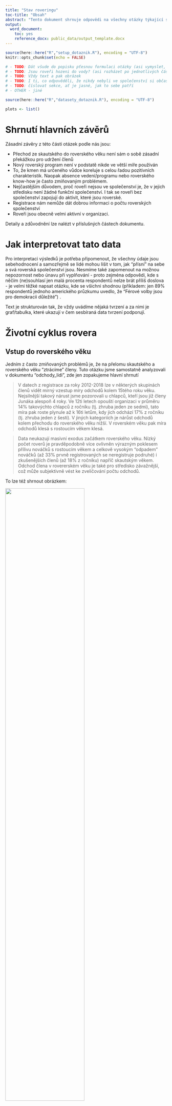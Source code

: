 ---
title: "Stav roveringu"
toc-title: "Obsah"
abstract: "Tento dokument shrnuje odpovědi na všechny otázky týkající se přímo roveringu a snaží se jim dát nějaký kontext. Neřešíme zde demografické složení respondentů, ani otázky na kompetence."
output:
  word_document:
    toc: yes
    reference_docx: public_data/output_template.docx
---


```{r setup, message=FALSE,warning=FALSE, results="hide", echo = FALSE}
source(here::here("R","setup_dotaznik.R"), encoding = "UTF-8")
knitr::opts_chunk$set(echo = FALSE)

# - TODO: Dát všude do popisku pťesnou formulaci otázky (asi vymyslet, aby byla v grafů)
# - TODO: Jsou roveři hozeni do vody? (asi rozházet po jednotlivých částech?)
# - TODO: Vždy text a pak obrázek
# - TODO: I ti, co odpověděli, že nikdy nebyli ve společenství si občas přivlastnili roverské role... Rozmyslet, co to znamená. (asi hlavně problém kvality dat) 
# - TODO: číslovat sekce, ať je jasné, jak to sebe patří
# - OTHER - jiné

```


```{r nacist_data, cache=TRUE}
source(here::here("R","datasety_dotaznik.R"), encoding = "UTF-8")

plots <- list() 
```

# Shrnutí hlavních závěrů

Zásadní závěry z této části otázek podle nás jsou:

- Přechod ze skautského do roverského věku není sám o sobě zásadní překážkou pro udržení členů
- Nový roverský program není v podstatě nikde ve větší míře používán
- To, že kmen má určeného vůdce koreluje s celou řadou pozitivních charakteristik. Naopak absence vedení/programu nebo roverského know-how je často zmiňovaným problémem.
- Nejčastějším důvodem, proč roveři nejsou ve společenství je, že v jejich středisku není žádné funkční společenství. I tak se roveři bez společenství zapojují do aktivit, které jsou roverské.
- Registrace nám nemůže dát dobrou informaci o počtu roverských společenství
- Roveři jsou obecně velmi aktivní v organizaci.

Detaily a zdůvodnění lze nalézt v příslušných částech dokumentu.

# Jak interpretovat tato data

Pro interpretaci výsledků je potřeba připomenout, že všechny údaje jsou sebehodnocení a samozřejmě se lidé mohou lišit v tom, jak "přísní" na sebe a svá roverská společenství jsou. Nesmíme také zapomenout na možnou nepozornost nebo únavu při vyplňování - proto zejména odpovědi, kde s něčím (ne)souhlasí jen malá procenta respondentů nelze brát příliš doslova - je velmi těžké napsat otázku, kde se všichni shodnou (příkladem: jen 89% respondentů jednoho amerického průzkumu uvedlo, že "Férové volby jsou pro demokracii důležité") .

Text je strukturován tak, že vždy uvádíme nějaká tvrzení a za nimi je graf/tabulka, které ukazují v čem sesbíraná data tvrzení podporují.

# Životní cyklus rovera

## Vstup do roverského věku

Jedním z často zmiňovaných problémů je, že na přelomu skautského a roverského věku "ztrácíme" členy. Tuto otázku jsme samostatně analyzovali v dokumentu "odchody_lidi", zde jen zopakujeme hlavní shrnutí 

> V datech z registrace za roky 2012-2018 lze v některých skupinách členů vidět mírný vzestup míry odchodů kolem 15tého roku věku. Nejsilnější takový nárust jsme pozorovali u chlapců, kteří jsou již členy Junáka alespoň 4 roky. Ve 12ti letech opouští organizaci v průměru 14% takovýchto chlapců z ročníku (tj. zhruba jeden ze sedmi), tato míra pak roste plynule až k 16ti letům, kdy jich odchází 17% z ročníku (tj. zhruba jeden z šesti). V jiných kategoriích je nárůst odchodů kolem přechodu do roverského věku nižší. V roverském věku pak míra odchodů klesá s rostoucím věkem klesá.

> Data neukazují masivní exodus začátkem roverského věku. Nízký počet roverů je pravděpodobně více ovlivněn výrazným poklesem přílivu nováčků s rostoucím věkem a celkově vysokým "odpadem" nováčků (až 33% prvně registrovaných se neregistruje podruhé) i zkušenějších členů (až 18% z ročníku) napříč skautským věkem. Odchod člena v rovererském věku je také pro středisko závažnější, což může subjektivně vést ke zveličování počtu odchodů.

To lze též shrnout obrázkem:

![ ](shared_figs/odchody.png){width=70%}

_Zde vidíme, jaká část členské základny Junáka daného věku odešla během sledovaného období, rozděleno na nováčky (registrují se poprvé) a ostatní. Raději příklad: kdyby za roky 2012-2018 období bylo v Junáku celkem 1000 chlapců, kteří se poprvé registrovali během svých 13ti let a z toho se jich 200 již znovu neregistrovalo, bude v grafu 0.2. Pruh kolem údajů ukazuje očekávanou nejistotu/šum (čím méně lidí v kategorii, tím méně si jsme jisti, že to co vidíme je reprezentativní). Pozorovaný nárůst odchodů mužských členů s 2-3 letou zkušeností v roverském věku není příliš zásadní, protože absolutní počet těchto členů je nízký. _

```{r}
if(any(hlavni_data$let_v_junaku < hlavni_data$let_v_kmeni, na.rm = TRUE)) {
  stop("Nekdo byl dele v Junaku nez v kmeni")
}

data_vstupy <- hlavni_data %>% mutate(
  vek_vstupu_do_kmene = if_else(kategorie_respondenta_full == "nyni_spolecenstvi", age - let_v_kmeni, NA_real_),
  vek_vstupu_do_junaka = age - let_v_junaku)

podile_vstoupili_do_11ti_let <- mean(data_vstupy$vek_vstupu_do_junaka < 11, na.rm = TRUE)
```


Respondenti tomuto odpovídají - `r scales::percent(podile_vstoupili_do_11ti_let)` jich vstoupilo do Junáka když jim bylo méně než 11 let.

Bavíme-li se o vstupu do roverského společenství, málokdo vstupuje do kmene později než těsně po skautském věku.

```{r, fig.cap='Rozložení věku vstupu do kmene. Věk vstupu určen z otázek "Jak dlouho jsi ve společenství" a "Věk", proto lze určit jen u těch, kdo nyní jsou ve společenství.'}



plots$vek_vstupu_do_kmene <- data_vstupy %>% filter(!is.na(vek_vstupu_do_kmene)) %>%
  ggplot(aes(x = vek_vstupu_do_kmene)) + geom_histogram(binwidth = 1) + vodorovne_popisky_x + 
  scale_x_continuous(breaks = c(13, 15, 18, 21, 24)) +
  ggtitle("Věk vstupu do kmene\nJen členi společenství")

plots$vek_vstupu_do_kmene
```

### Čím si prošli před vstupem

Vícekrát jsme se setkali s doměnkou, že nefunkční družinový systém je příčinou problémů roveringu. Slušné množství roverů přichází z oddílů, kde družinový systém aspoň trochu fungoval, takže se na to nemůžeme tolik vymlouvat (jakkoliv námi položené otázky nemohou odhalit, jestli družiny skutečně fungovaly dobře). Odpovědi našich respondentů jsou ostatně velmi podobné výsledkům z nedávných sond o družinovém systému.

```{r}
plots$fungovani_skautskeho_oddilu <- plot_summary_mc(hlavni_data, fungovani_skautskeho_oddilu, "Moje družina ve skautském věku") 
plots$fungovani_skautskeho_oddilu

# TODO: korelace problémů roveringu s odpovědmi o družinovém systému
```



Zároveň většina lidí, co v Junáku vytrvala až do roverského věku,  byla výrazně aktivní již ve skautském věku (_pozn.: otázka v průzkumu se ptala, co zažili - bez upřesnění kdy, tudíž nelze vyloučit, že někteří byli rádci/podrádci či účastníci rádcovského kurzu až v roverském věku_).

```{r}
plots$zazil_radce <- hlavni_data %>% plot_summary_mc(co_zazil, "Co zažili ve skautingu", subtitle = "jen otázky k rádcování", include_values = c("radce_podradce", "radcovsky_kurz"))
plots$zazil_radce
```

### Vlastní vstup

Jak vypadá vlastní přechod do roverského věku? Tady je opět těžká interpretace: necelých 60% uvedlo, že mělo snadný přechod. Je to úspěch nebo se máme rmoutit pro dva z pěti roverů, co to dle vlastního pocitu snadné neměli? Obdobně, když si zhruba polovina roverů myslí, že byla připravena se aspoň trochu podílet na přípravě programu rovesrkého společenství, je to hodně nebo málo?

Ptali jsme se též, jestli se roverem stanu "automaticky" když dovrším skautský věk. Vypadá to, že zhruba v polovině středisek tento přechod automatický není a nejspíš se tedy rozlišuje mezi "roverem" a "členem v roverském věku".

```{r}
vyroky_vstup <- c("rover_automaticky","vstupni_ritual","snadny_prechod", "pri_prechodu_schopny")
plots$vyroky_zazil_vstup <- plot_summary_mc(hlavni_data, vyroky_o_roveringu_zazil_2, "Rovering, který jsem zažil", subtitle = "jen otázky ke vstupu do roverského věku", include_values = vyroky_vstup)
plots$vyroky_zazil_vstup
```


```{r}
plots$vyroky_zazil_vstup_vek <- hlavni_data  %>% plot_binarni_s_nejistotou(paste0("vyroky_o_roveringu_zazil_2.",vyroky_vstup), by = age, facet = TRUE, na.rm = TRUE, names_prefix = "vyroky_o_roveringu_zazil_2.") + plot_annotation(paste0("Rovering, který jsem zažil"))

plots$vyroky_zazil_vstup_vek
```

Jedna z otázek RO byla, zda "automatický" přechod znamená též přechod “bez rituálu”. To se z dat nezdá jako pravděpodobné. Naopak všechny čtyři kombinace těchto možností jsou celkem podobně zastoupeny, jakkoliv ze členů přijatých do roveringu "automaticky" jich rituálem projde více.:

```{r}
hlavni_data %>% filter(!is.na(vyroky_o_roveringu_zazil_2)) %>%
  rename(rover_automaticky = vyroky_o_roveringu_zazil_2.rover_automaticky, vstupni_ritual = vyroky_o_roveringu_zazil_2.vstupni_ritual) %>%
  group_by(rover_automaticky, vstupni_ritual) %>%
  summarise(pocet = n()) %>%
  ungroup() %>%
  mutate(podil = scales::percent(pocet / sum(pocet)),
         rover_automaticky = if_else(rover_automaticky, "Ano", "Ne"),
         vstupni_ritual = if_else(vstupni_ritual, "Ano", "Ne"))
```

A co ti, co do společenství nikdy nevstoupili (ale již nejsou v oddíle mladších členů)? To je zhruba `r scales::percent(sum(hlavni_data$kategorie_respondenta_full == "nikdy_spolecenstvi_starsi") / nrow(hlavni_data))` respondentů.


### Pohled nečlenů

```{r}
podil_neroveru_bez_informaci <- mean(hlavni_data$vyroky_o_roveringu_stredisko.nevim, na.rm=TRUE)
```

Data ukazují, že jen malá část roverů funguje MIMO roverské společenství ve střediscích, kde funkční roverské společenství existuje (a ví o něm). Naopak respondenti, kteří označili, že nikdy nebyli součástí společenství běžně uvádějí, že roveři v jejich středisku "Nemají definovanou úlohu".

Z lidí v roverském věku, kteří nikdy nebyli ve společenství jich `r scales::percent(podil_neroveru_bez_informaci)` označilo, že o roverech na středisku nemá informace. To je sice malé číslo, zároveň to je jedna z věcí, kde lze snáze něco změnit.

```{r}
plots$vyroky_o_roveringu_stredisko_informace <- plot_summary_mc(hlavni_data, vyroky_o_roveringu_stredisko, "O roverech v mém středisku platí", subtitle = "(jen ti, co již nejsou v mladším oddíle a nikdy nebyli ve společenství)", include_values = c("je_spolecenstvi","pravidelne","bez_ulohy", "vlastni_akce", "nejsou", "nevim"))
plots$vyroky_o_roveringu_stredisko_informace


```

V otázkách výše je taky vidět, že "mít vlastní akce" je (z pohledu lidí, co se na společenství dívají z vnějšku) o dost snažší naplnit než "funkční společenství". 


## Život ve společenství

Asi nepřekvapí, že většina roverských společenství (kmenů) je malá. Jen kolem pětiny roverů je ve společenstvích s více jak 20 členy. Zajímavé ale může být, že mikro společenství (do 5 členů) je jen minimum. _(Ač zde je možné, že někteří respondenti v malých společenství uvedli, že v žádném společenství nejsou)_.


```{r}
plots$pocet_clenu_spolecenstvi <- plot_summary_mc(hlavni_data, pocet_clenu_spolecenstvi, order_by_podil = FALSE, invert_color_threshold =  0.03)
plots$pocet_clenu_spolecenstvi

```

Naprostá většina společenství je koedukovaná, naopak jen malá část roverů si myslí, že jejich společenství je/bylo jen pro jednu generaci. Dělení na starší a mladší roverský věk se také jeví spíše jako vzácnost.

```{r}
plots$vyroky_o_roveringu_zazil_zivot <- plot_summary_mc(hlavni_data, vyroky_o_roveringu_zazil, "Rovering, který jsem zažil", subtitle = "jen části týkající se života v kmeni", include_values = c("pro_jednu_gen", "koedukovany", "spoluprace_mimo_stredisko")) 
plots$vyroky_o_roveringu_zazil_zivot

```

```{r}
vyroky_zazil_obecne <- c("mladsi_starsi", "prechodovy_ritual", "jasne_ukonceni", "jak_dlouho_chci", "roversky_slib")
plots$vyroky_o_roveringu_zazil_2 <- plot_summary_mc(hlavni_data, vyroky_o_roveringu_zazil_2, "Rovering, který jsem zažil 2", include_values = vyroky_zazil_obecne, subtitle = "jen části týkající se života v kmeni")
plots$vyroky_o_roveringu_zazil_2

```

```{r}
plots$vyroky_zazil_obecne_vek <- hlavni_data  %>% plot_binarni_s_nejistotou(paste0("vyroky_o_roveringu_zazil_2.",vyroky_zazil_obecne), by = age, facet = TRUE, na.rm = TRUE, names_prefix = "vyroky_o_roveringu_zazil_2.") + plot_annotation(paste0("Rovering, který jsem zažil 2"))

plots$vyroky_zazil_obecne_vek
```


### Frekvence akcí

Ptali jsme se též na frekvenci akcí, ale jen současných členů (nevěřili jsme, že bývalí si to budou dobře pamatovat). Hrubá čísla asi nepřekvapí - většina roverů má tu a tam nějakou akci, velmi aktivních i zcela neaktivních kmenů je málo.

```{r}
if(sum(hlavni_data$frekvence_kratkych_akci < "mesicne", na.rm = TRUE) !=
   sum(hlavni_data$frekvence_kratkych_akci %in% c("nevyplneno", "nikdy","rocne","nekolik_rocne"), na.rm = TRUE)) {
  stop("Neplatny ordering")
}

```

```{r}
plots$frekvence_kratkych_akci <- plot_summary_mc(hlavni_data, frekvence_kratkych_akci, "Frekvence kratších akcí", order_by_podil = FALSE, invert_color_threshold = 0.03)
plots$frekvence_kratkych_akci

```

```{r}
plots$frekvence_vicedennich_akci <- plot_summary_mc(hlavni_data, frekvence_vicedennich_akci, "Frekvence vícedenních akcí", order_by_podil = FALSE, invert_color_threshold = 0.03)
plots$frekvence_vicedennich_akci

```
```{r}
plots$frekvence_velkych_akci <- plot_summary_mc(hlavni_data, frekvence_velkych_akci, "Frekvence velkých akcí", order_by_podil = FALSE)
plots$frekvence_velkych_akci

```


Nabízí se otázka, jak častá jsou společenství, které mají např. málo vícedenních akcí, ale pravidelně jezdí na expedice? Nebo mají hodně krátkých akcí, ale téměř žádné větší. Obojí se zdá být dosti vzácné; frekvence různých druhů akcí spolu celkem dobře koreluje. Následující obrázky ukazují jak časté jsou různé kombinace frekvencí krátkých, delších a velkých akcí (čím tmavší tím častější, barva pozadí znemaná, že tuto kombinaci nikdo nevyplnil). Vidíme, že "tmavé oblasti"  jsou tam, kde je buď málo všech druhů akcí nebo celkem dost všech druhů akcí.

```{r}
hlavni_data %>% 
  filter(frekvence_kratkych_akci != explicit_na_level) %>%
  group_by(frekvence_kratkych_akci, frekvence_vicedennich_akci) %>%
  summarise(pocet = n()) %>%
  group_by(frekvence_kratkych_akci) %>%
  mutate(podil_vicedennich = pocet / sum(pocet)) %>%
  ggplot(aes(x = frekvence_kratkych_akci, y = frekvence_vicedennich_akci, fill = podil_vicedennich)) + 
  geom_raster() + scale_x_discrete() + scale_y_discrete() + scale_fill_revize(discrete = FALSE)

hlavni_data %>%
  filter(frekvence_kratkych_akci != explicit_na_level) %>%
  group_by(frekvence_velkych_akci, frekvence_vicedennich_akci) %>%
  summarise(pocet = n()) %>%
  group_by(frekvence_vicedennich_akci) %>%
  mutate(podil_velkych = pocet / sum(pocet)) %>%
  ggplot(aes(x = frekvence_vicedennich_akci, y = frekvence_velkych_akci, fill = podil_velkych)) +
  geom_raster() + scale_x_discrete() + scale_y_discrete() + scale_fill_revize(discrete = FALSE)

```


```{r}

# ### Pohled nečlenů
# 
# Jak jsou aktivní roveři pohledem roverů mimo společenství? 
# 
# plots$vyroky_o_roveringu_stredisko_aktivita <- plot_summary_mc(hlavni_data, vyroky_o_roveringu_stredisko, "O roverech v mém středisku platí", subtitle = "(jen ti, co již nejsou v mladším oddíle a nikdy nebyli ve společenství)", include_values = c("je_spolecenstvi","pravidelne","vlastni_akce", "rozviji_se"))
# plots$vyroky_o_roveringu_stredisko_aktivita
```


### Jak roversky žijí rádci?

Dotaz od Ifanky: Jak jsou na tom rádci u oddílů / u družin s aktivitou (jde mi asi hlavně o ty mladší) - jak často jezdí na akce, vzdělávačky, jednoduše jak jsou aktivní?

Podívali jsme se tedy na respondenty do 18ti let včetně a porovnali ty, kteří zaškrtli "Oddílový rádce" nebo "Družinový rádce" jako jednu ze svých rolí. Ve frekvenci akcí nebo tom, jaké kurzy zažili se nezdá být velký rozdíl od "zbytku populace". 


```{r}
data_mladsi_radce <- hlavni_data %>% filter(age <= 18) %>% mutate(mladsi_radce = if_else(age <= 18 & (role_skauting.oddilovy_radce | role_skauting.druzinovy_radce), "Ano", "Ne")) 

# data_mladsi_radce %>%
#   plot_frekvence_by("frekvence_kratkych_akci", mladsi_radce)
#                                               
data_mladsi_radce %>%
  plot_frekvence_by("frekvence_vicedennich_akci", mladsi_radce) + plot_annotation("Frekvence vícedenních akcí", "členové do 18ti let včetně")

# data_mladsi_radce %>%
#   plot_frekvence_by("frekvence_velkych_akci", mladsi_radce)

  # plot_summary_mc(frekvence_kratkych_akci, "Frekvence krátkých akcí", subtitle = "Jen do 20ti let, oddíloví, družinoví rádci" , order_by_podil = FALSE)

# hlavni_data %>% filter(age < 20, role_skauting.oddilovy_radce | role_skauting.druzinovy_radce) %>%
#   plot_summary_mc(frekvence_vicedennich_akci, "Frekvence vícedenních akcí", subtitle = "Jen do 20ti let, oddíloví, družinoví rádci" , order_by_podil = FALSE)

```

```{r, fig.cap='spolecenstvi_kurzy_akce se vztahuje k oblasti "Označ všechny výroky, které platí o roveringu, který jsi sám zažil" a otázce "Jezdíme na skautské kurzy a/nebo celostátní akce.". Ostatní hodnoty se týkají oblasti "Co jsi v Junáku zažil/absolvoval?" '}
data_mladsi_radce %>% rename(co_zazil.spolecenstvi_kurzy_akce = vyroky_o_roveringu_zazil.kurzy_akce) %>% plot_binarni_s_nejistotou(c( "co_zazil.spolecenstvi_kurzy_akce", "co_zazil.cekatelky", "co_zazil.roversky_kurz", "co_zazil.vudcovky", "co_zazil.jiny_kurz"), by = mladsi_radce, names_prefix = "co_zazil.", flip = TRUE, legend_label = "Je mladší rádce", na.rm = TRUE)+ plot_annotation("Jaké kurzy zažili", "členové do 18ti let včetně")
```






## Nástroje roverského programu

```{r}

klicove_nastroje_text <- names(popisky_voleb(hlavni_data, vychovne_nastroje)[popisky_voleb(hlavni_data, vychovne_nastroje) %in% klicove_nastroje_id])

data_klicove_nastroje <- hlavni_data %>% 
  filter(!is.na(vychovne_nastroje))

data_klicove_nastroje_shrnuto <- data_klicove_nastroje %>% 
  group_by(pocet_klicovych_nastroju) %>%
  summarise(pocet = n()) %>%
  ungroup() %>%
  mutate(podil = pocet / sum(pocet))

podil_kmen_max_3_nastroje <- sum(
  data_klicove_nastroje_shrnuto %>% filter(pocet_klicovych_nastroju <= 3) %>% pull(podil))
podil_kmen_min_5_nastroju <- sum(
  data_klicove_nastroje_shrnuto %>% filter(pocet_klicovych_nastroju >= 5) %>% pull(podil))

pocet_kmen_8_nastroju <- data_klicove_nastroje_shrnuto %>% filter(pocet_klicovych_nastroju == 8) %>% pull(pocet)
pocet_respondentu_nastroje <- sum(!is.na(hlavni_data$vychovne_nastroje))
```


Respondentům jsme dali na výběr širokou paletu možných nástrojů roverského programu a měli označit, které se používají u nich ve společenství. Devět z těchto nástrojů jsme si označili za klíčové: 

`r paste0("* ",klicove_nastroje_text, collapse="\r\n ")`. 

Všimněte si, že pojmenování je spíše širší než užší, tj. pod "Výzvu" nebo "Projekt" se vejde ledacos, "Velké roverské akce" si nemuseli všichni vyložit jako "Obrok a spol." a mohli do toho třeba zahrnout expedice apod. (což je problém který jsme si uvědomili až při vyhodnocování dotazníku). 

Přes široké pojetí otázek, `r scales::percent(podil_kmen_max_3_nastroje, accuracy = 2)` respondentů je v kmeni, který použivá jen tři nebo méně z těchto nástrojů a jen `r scales::percent(podil_kmen_min_5_nastroju, accuracy = 2)` jich používá více jak polovinu. Z `r pocet_respondentu_nastroje` respondentů, kteří na otázku odpovídali, jen `r pocet_kmen_8_nastroju` respondenti zaškrtli osm z klíčových nástrojů a všech devět nezaškrtl nikdo.

```{r}
plots$klicove_nastroje <- data_klicove_nastroje_shrnuto %>%
  ggplot(aes(x = pocet_klicovych_nastroju, y = podil)) + geom_bar(stat = "identity") + vodorovne_popisky_x + plot_annotation("Počet klíčových výchovných nástrojů", subtitle =  paste0(klicove_nastroje_id, collapse = ", ")) + scale_y_continuous("Podíl", labels = scales::percent)

plots$klicove_nastroje
```

Nijak asi nepřekvapí, že počet užitých nástrojů je vyšší u kmenů aktivních i v dalších měřítkách (například dle frekvence akcí nebo vyššího počtu členů), ač ani mezi nejaktivnějšími kmeny se příliš mnoho nástrojů nepoužívá.

```{r}
data_klicove_nastroje %>% plot_ciselne_s_nejistotou("pocet_klicovych_nastroju", by = frekvence_vicedennich_akci) + plot_annotation("Počet klíčových nástrojů", "dle frekvence vícedenních akcí")


data_klicove_nastroje %>% plot_ciselne_s_nejistotou("pocet_klicovych_nastroju", by = pocet_clenu_spolecenstvi) + plot_annotation("Počet klíčových nástrojů", "dle počtu členů ve společenství")

```

```{r}
podil_nepouziva_nic <- mean(hlavni_data$vychovne_nastroje.nic, na.rm = TRUE)
podil_pouziva_projekty <- hlavni_data %>% 
  summarise(podil = mean(vychovne_nastroje.projekty, na.rm = TRUE)) %>% pull(podil)
podil_pouziva_projekty_vyzvy <- hlavni_data %>% 
  summarise(podil = mean(vychovne_nastroje.vyzvy & vychovne_nastroje.projekty, na.rm = TRUE)) %>% pull(podil)
  
```

Podíváme-li se, které konkrétní nástroje jsou nejzastoupenější, jde o velké akce, výzvy, časopis kmen, projekty a putování. 

Hodně roverů (`r scales::percent(podil_nepouziva_nic)`) je z kmenů, které nepoužívají vůbec žádné výchovné nástroje. Přestože nezanedbatelná část roverů je v kmenech, kde se používají výzvy nebo projekty, jen `r scales::percent(podil_pouziva_projekty_vyzvy)` jich používá obojí. A to za podmínek, kdy položená otázka nedávala na obsah projektů/výzev téměř žádná omezení a jako nástroj je to tedy spíše vágní. 

Roverský začátek jako jeden z mála zcela konkrétních výstupů roverského programu používá jen hodně málo roverů.

```{r}
plots$vychovne_nastroje <- plot_summary_mc(hlavni_data, vychovne_nastroje, "Používáme tyto výchovné nástroje")
plots$vychovne_nastroje
```



Celkově si tedy myslíme, že roverský program v podstatě není téměř nikde plně zaveden, naopak ve většině kmenů jsou z něj užity jen drobky.

```{r}
#TODO: Porovnat s průzkumem na Obroku!
#TODO: Proč není zaveden? 

```



```{r}
podil_roversky_program_pomaha <- mean(hlavni_data$co_pomaha_roveringu.roversky_program, na.rm=TRUE)
```

Jen `r scales::percent(podil_roversky_program_pomaha)` respondentů uvedlo, že dle jejich zkušenosti "Roverský program vydaný Junákem" roveringu "znatelně pomáhá".

Tím, že míra zavedení (ve smyslu počtu používaných nástrojů) dost koreluje s jinými měřítky aktivity, je nepravděpodobné, že by se zde podařilo oddělit příčinu a následek, jakkoliv je určitě ještě možné se pokusit o detailnější analýzu. 

```{r}
#TODO: subset, kde je zaveden, pomáhá?
#TODO: Přispívá RSP k nějakým problémům roveringu?
#TODO: Může RSP v principu fungovat navzdory problémům roveringu?
```


### Muži, ženy a nástroje

Musíme velmi opatrně, protože muži ve vzorku jsou celkově starší než ženy.

```{r}
# Korelace rozdílů v mužsko-ženských použití nástrojů a spokojenosti ve společenství, tj. Je něco co “cpeme holkám”? 
# TODO: rozdíly v pohlaví A ve spokojenosti - trošku komplikované, zatím odkládám.
```

V první řadě se můžeme podívat, jak se liší použití nástrojů mezi pohlavími.

Existuje pár nástrojů, kde je rozdíl v užití mezi pohlavími, ale jedná se spíše o ty okrajové (wiki používají muži zhruba 3x častěji než ženy, naopak RoverNet používají ženy 2x častěji a diář ženy zhruba 1.5x častěji).

```{r}
data_nastroje_pohlavi <- hlavni_data %>%
  filter(!is.na(vychovne_nastroje)) %>%
  pivot_longer(starts_with("vychovne_nastroje."), names_prefix = "vychovne_nastroje.", names_to = "nastroj",
                values_to = "pouziva") %>%
  group_by(nastroj) %>%
  summarise(
    vice_u_muzu_absolutne = mean(pouziva[sex == "muz"]) - mean(pouziva[sex == "zena"]),
    vice_u_muzu_relativne = mean(pouziva[sex == "muz"]) / mean(pouziva[sex == "zena"])
    ) %>%
  ungroup()

plots$nastroje_rozdil_pohlavi_relativne <- data_nastroje_pohlavi %>%
  mutate(nastroj = fct_reorder(nastroj, vice_u_muzu_relativne)) %>%
  ggplot(aes(x = nastroj, y = vice_u_muzu_relativne)) + geom_bar(stat = "identity") + scale_y_log10("", breaks = c(0.5, 2/3,1,1.5,2), labels = c("Ženy 2x častěji", "Ženy 1.5x častěji", "Stejně", "Muži 1.5x častěji", "Muži 2x častěji")) + plot_annotation("Využívání nastrojů rovery a rangers", "Relativní rozdíl")

plots$nastroje_rozdil_pohlavi_relativne
```

Můžeme se též podívat na absolutní čísla (tj. o kolik procentních bodů se podíl uživatelů liší mezi muži a ženami). Výsledky jsou podobné, ale relativně nízké absolutní hodnoty potvrzují, že velké relativní rozdíly jsou hlavně u nástrojů, které nejsou celkově příliš používané. S výjimkou kurzů jsou mezi zásadními nástroji jen malé rozdíly. 

```{r}
plots$nastroje_rozdil_pohlavi_absolutne <- data_nastroje_pohlavi %>%
  mutate(nastroj = fct_reorder(nastroj, vice_u_muzu_absolutne)) %>%
  ggplot(aes(x = nastroj, y = vice_u_muzu_absolutne)) + geom_bar(stat = "identity") + scale_y_continuous("Podíl muži - podíl ženy", labels = scales::percent) + plot_annotation("Využívání nastrojů rovery a rangers", "Absolutní rozdíl")

plots$nastroje_rozdil_pohlavi_absolutne
#TODO zohlednit věk
```

Potvrzuje se  zkušenost z kurzů, že na ně častěji jezdí ženy - a zde vidíme, že to nelze snadno svést na rozdílné počty roverů a rangers - společenství, kde jsou ženy, využívají roverské kurzy častěji.


### Kurzy

Na kurzy se taky můžeme podívat přes otázku, co sami respondenti (tedy ne jejich společenství) zažili:

```{r}
plots$co_zazil_kurzy <- hlavni_data %>% plot_summary_mc(co_zazil, "Co zažili ve skautingu", exclude_values = c("radce_podradce", "radcovsky_kurz", "__nic"))
plots$co_zazil_kurzy

aspon_jeden_kurz <- mean(hlavni_data$co_zazil %contains_any_word% c("cekatelky","vudcovky","roversky_kurz", "jiny_kurz"), na.rm = TRUE)

podil_kurzy_nastroj <- mean(hlavni_data$vychovne_nastroje.kurzy, na.rm = TRUE)
```


Obecně vidíme, že méně lidí zažilo roverský kurz, než kolik říká, že jejich společenství využívá kurzy jako nástroj (to bylo `r scales::percent(podil_kurzy_nastroj)`). Na kurzy - zejména čekatelky - se hodně jezdí (tedy ve vzorku roverů, který máme). Celých `r scales::percent(aspon_jeden_kurz)` respondentů bylo aspoň na jednom z kurzů zmíněných výše.

Počet účastníků kurzů samozřejmě roste s věkem respondentů, takže mezi těmi, co vydží do cca 20 let už má čekatelky za sebou kolem 80% a procento složených vůdcovek je u starších také dosti vysoké.

```{r}
plots$kurzy_vek <- hlavni_data %>% filter(!is.na(co_zazil)) %>% plot_binarni_s_nejistotou(paste0("co_zazil.", c("cekatelky","vudcovky","roversky_kurz", "jiny_kurz")), names_prefix = "co_zazil.", by = age) +  plot_annotation(title = "Kurzy, co zažili, dle věku")

plots$kurzy_vek
```

Obecně se tedy dá očekávat, že kurzy jsou dobrým místem, kde lidé v roverském věku mohou být vystaveni myšlenkám roveringu - jen málo lidí v roverském věku je kurzy zcela netknuto.


V našem vzorku též vyšlo, že ženy o něco častěji uvádějí, že zažily roverské kurzy, ale po zohlednění rozdílů ve věku se rozdíl nezdá přesvědčivý (data zde neukazujeme).


### Velké akce a neorganizované společenství 

> Dotaz RO: Čekali bychom, že velké akce jsou důležité pro společenství, co není moc organizované, ale data to možná nepotvrzují.

To můžeme asi posoudit jen z toho, jak velká část takových společenství velké akce využívá. Kmeny s organizací (tahoun, rada, vudce) nebo jen ty, co mají vůdce jezdí na velké akce spíše častěji než ty méně organizované, jakkoliv rozdíl je velmi malý. Jak moc jsou velké akce "důležité" z toho samozřejmě zjistit nemůžeme. 

```{r}
plot_velke_akce_organizovan <- hlavni_data %>% plot_binarni_s_nejistotou("vychovne_nastroje.velke_akce", organizace_strucne, na.rm = TRUE) + plot_annotation("Podíl kmenů užívajících velké akce", "dle různých měřítek organizace")

plot_velke_akce_organizovan
```

## Spokojenost roverů


```{r}
plots$spokojenost_rs <- hlavni_data %>% plot_summary_mc(spokojenost_clenstvim_v_rs, "Spokojenost s členstvím ve společenství", 'Přesná otázka: "Se svým členstvím v roverském společenství jsem celkově spokojena"')
plots$spokojenost_rs

# TODO: životní spokojenost!
```

Vztahy mezi rovery jsou jednoznačně věc, se kterou jsou roveři nejčastěji spokojeni a nejméně často nespokojeni.  Naopak je mnohem více roverů nespokojeno s četností akcí než je s ní spokojeno a ani polovina roverů není spokojena s náplní programu.

```{r, fig.cap='Kombinuje otázky "Označ vše, s čím jsi (byl) ve svém roverském společenství SPOKOJEN" a "Označ vše, s čím jsi (byl) ve svém roverském společenství NESPOKOJEN" - pokud na obojí padla stejná odpověď, je to uvedeno jako "Smíšené" '}
data_s_cim_spokojen <- hlavni_data %>% filter(!is.na(s_cim_spokojen), !is.na(s_cim_nespokojen)) %>% select(starts_with("s_cim_spokojen"), starts_with("s_cim_nespokojen"))
spokojen_labels <- attributes(hlavni_data$s_cim_spokojen)$labels
for(l in spokojen_labels) {
  spokojen <- data_s_cim_spokojen[[paste0("s_cim_spokojen.",l)]]  
  nespokojen <- data_s_cim_spokojen[[paste0("s_cim_nespokojen.",l)]]  
  data_s_cim_spokojen[[paste0("spokojen_combined.",l)]] <- 
    case_when(spokojen & !nespokojen ~ "spokojen",
              nespokojen & !spokojen ~ "nespokojen",
              TRUE ~ "smisene"
              )
}

labels_spokojen <- popisky_voleb(hlavni_data, s_cim_spokojen)

data_s_cim_spokojen %>% 
  pivot_longer(starts_with("spokojen_combined"),                                                               names_prefix = "spokojen_combined.", names_to = "kategorie", values_to = "spokojen") %>% 
  group_by(kategorie, spokojen) %>% 
  summarise(pocet = n()) %>%
  group_by(kategorie) %>% 
  mutate(podil = pocet / sum(pocet), 
         spokojen = factor(spokojen, levels = c("nespokojen","smisene", "spokojen")),
         y_text = case_when(spokojen == "spokojen" ~ 0.08,
                            spokojen == "nespokojen" ~ 0.92,
                            TRUE ~ 0.5),
         text = if_else(spokojen == "smisene", "", scales::percent(podil, accuracy = 1)),
         nazev_kategorie = factor(kategorie, levels = labels_spokojen, labels = names(labels_spokojen))
         ) %>%
  
  ggplot(aes(x = nazev_kategorie, y = podil, fill = spokojen)) + geom_bar(stat = "identity") +
  geom_text(aes(x = nazev_kategorie, y = y_text, color = spokojen, label = text), family = title_family(), size = 6) +
  coord_flip() + discrete_scale("fill", "revize_test",palette = revize_pal(palette = "continuous")) + discrete_scale("color", "revize_test",palette = revize_pal(palette = "continuous", reverse = TRUE)) + guides(color = FALSE) + 
  theme(axis.text.x = element_blank(), axis.title.x = element_blank()) +
  plot_annotation("S čím jsi ve společenství (ne)spokojen ")

# plots$s_cim_spokojen <- plot_summary_mc(hlavni_data, s_cim_spokojen, title = "S čím jsi ve společenství spokojen", exclude_values = "postoj_strediska")
# plots$s_cim_spokojen
# 
# 
# 
# plots$s_cim_nespokojen <- plot_summary_mc(hlavni_data, s_cim_nespokojen, title = "S čím jsi ve společenství NEspokojen", exclude_values = "postoj_strediska") 
# plots$s_cim_nespokojen

```

Pro spokojenost s frekvencí akcí je tu jistý klesající trend s věkem - velké výkyvy u starších roverů je třeba brát s rezervou, protože to je malý vzorek (křivka pro "nespokejen s četností akcí" je vlastně jen inverzní)

```{r}
# , fig.cap="Bereme zde jen současné členy, protože u bývalých členů není jasné, jak dlouho jsou již mimo společenství."

plots$spokojenost_frekvence_akci_vek <- hlavni_data %>% 
  filter(kategorie_respondenta == "nyni_spolecenstvi") %>%
  plot_binarni_s_nejistotou(c("s_cim_spokojen.cetnost_akci"), age, na.rm = TRUE) + plot_annotation("Spokojen s frekvencí akcí dle věku", "Jen současní členové")

plots$spokojenost_frekvence_akci_vek
```

Intuitivně asi čekáme, že většina nespokojených je nespokojena, protože akcí je málo a jen málo proto, že akcí je moc. Přímo jsme se na toto dělení neptali, ale můžeme to zodpovědět nepřímo tak, že se podíváme, jestli ti spokojení mají obecně více akcí.

A skutečně, čím více akcí (jakéhokoliv druhu), tím spokojenější s frekvencí akcí. Nicméně zhruba čtvrtina současných roverů je spokojená s četností "nikdy".

```{r}
plots$spokojenost_frekvence_akci_kratke_akce <- hlavni_data %>%
  filter(kategorie_respondenta == "nyni_spolecenstvi") %>%
  plot_binarni_s_nejistotou("s_cim_spokojen.cetnost_akci", frekvence_kratkych_akci, na.rm = TRUE) + plot_annotation("Spokojen s frekvencí akcí dle frekvence", "Krátké akce")
plots$spokojenost_frekvence_akci_kratke_akce  
```

Frekvence různých druhů akcí spolu dost korelují, takže grafy pro vícedenní a větší akce vypadají velmi podobně.


Trend s věkem je též vidět u spokojenosti s náplní programu, ač zde dosahuje minima kolem 20tého roku věku. Možná čistě proto, že nespokojení starší členové již ve společenství nejsou.

```{r, fig.cap="Bereme zde jen současné členy, protože u bývalých členů není jasné, jak dlouho jsou již mimo společenství."}
hlavni_data %>% 
  filter(kategorie_respondenta == "nyni_spolecenstvi") %>%
  plot_binarni_s_nejistotou(c("s_cim_spokojen.program"), age, na.rm = TRUE) + plot_annotation("Spokojen s náplní programu dle věku", "Jen současní členové")
```

## Stárnutí rovera

```{r}
podil_vic_jak_3_roky_v_kmeni <- hlavni_data %>% filter(!is.na(let_v_kmeni))  %>% summarise(podil = mean(let_v_kmeni > 3)) %>% pull(podil)

podil_vic_jak_3_roky_v_kmeni_dokoncene <- hlavni_data %>% filter(!is.na(let_v_kmeni), kategorie_respondenta == "drive_spolecenstvi")  %>% summarise(podil = mean(let_v_kmeni > 3)) %>% pull(podil)

```


Jen `r scales::percent(podil_vic_jak_3_roky_v_kmeni)` respondentů strávilo ve svém kmeni více jak tři roky. To je samozřejme trochu pesimistické, protože část roverů ještě v kmeni je a nějaké roky ještě dožene. 

```{r, fig.cap='Otázka: "Kolik celých let jsi strávila v roverském společenství?" - současní i bývalí členové.'}
plots$roky_ve_spolecenstvi <- hlavni_data %>% filter(!is.na(let_v_kmeni)) %>% ggplot(aes( x = let_v_kmeni)) + geom_histogram(binwidth = 1) + ggtitle("Počet let ve společenství") + scale_x_continuous("Let ve společenství") + scale_y_continuous("Počet") + vodorovne_popisky_x 
plots$roky_ve_spolecenstvi
```


```{r}
# TODO censored model pro dobu ve společenství.

# data_let_v_kmeni_censored <- hlavni_data %>% filter(kategorie_respondenta_full %in% c("nyni_spolecenstvi", "drive_spolecenstvi"), !is.na(let_v_kmeni)) %>%
#   mutate(is_censored = kategorie_respondenta_full == "nyni_spolecenstvi")
# fit_let_v_kmeni <- brm_with_cache(let_v_kmeni | cens(is_censored) ~ 1, family = brms::brmsfamily("negbinomial"), data = data_let_v_kmeni_censored, cache_file = here("local_data","fits", "let_v_kmeni.rds"))
# summary(fit_let_v_kmeni)
# 
# brms::pp_check(fit_let_v_kmeni, "bars", newdata = data_let_v_kmeni_censored %>% filter(!is_censored))
# 
# let_v_kmeni_pred <- brms::posterior_predict(fit_let_v_kmeni, new_data = dat.frame(is_censored = FALSE))
# 
# podil_vic_jak_3_roky_v_kmeni_model <- mean(let_v_kmeni_pred > 3)
# 
# prumer_let_v_kmeni_model <- mean(let_v_kmeni_pred)
```


Celkem nepřekvapivě klesá aktivita kmenů s věkem jejich členů:

```{r, fig.cap = 'Pro zařazení do "Aktivní-základ" musí být buď frekvence krátkých akcí častější než měsíčně NEBO několikrát ročně krátké a vícedenní akce NEBO aspoň jednou ročně velká akce a nějaké kratší nebo vícedenní akce. Pro zařazení do "Aktivní-velmi" musí být uvedena alespoň jednou ročně velká akce A ZÁROVEŇ alespoň několik vícedenních akcí ročně A ZÁROVEŇ alespoň jednou měsíčně krátké akce.'}
plots$aktivita_vek <- hlavni_data %>% 
  filter(kategorie_respondenta_full == "nyni_spolecenstvi") %>%
  plot_binarni_s_nejistotou(c("kmen_aktivni_zaklad","kmen_aktivni_velmi"), age, names_prefix = "kmen_", na.rm = TRUE) +
  plot_annotation("Aktivita (frekvence akcí) - věk\nJen současní členové") + scale_x_continuous("Věk")
           
plots$aktivita_vek

```

Otázkou je, jestli je to spíše věkem členů nebo délkou trvání kmene. Délku existence kmene nemáme, ale můžeme se podívat na počet let v kmeni. Trend je výraznější u věku, takže bych spíš vsadil na věk. Nedá se to ale dobře rozlišit, protože to spolu hodně koreluje.


```{r}
plots$aktivita_let_v_kmeni <- hlavni_data %>% 
  filter(kategorie_respondenta_full == "nyni_spolecenstvi", let_v_kmeni < 8) %>%
  plot_binarni_s_nejistotou(c("kmen_aktivni_zaklad","kmen_aktivni_velmi"), let_v_kmeni, names_prefix = "kmen_") +
  plot_annotation("Aktivita (frekvence akcí) - let v kmeni\nJen současní členové")
           
plots$aktivita_let_v_kmeni
```



Spokojenost s členstvím _velmi mírně_ klesá s věkem, těžko z toho dělat silné závěry, protože, jak jsme viděli výše, s věkem klesá frekvence akcí a frekvence akcí taky koreluje se spokojeností, takže velká otázka, co je zde příčinou a následkem.

```{r}
hlavni_data %>% filter(kategorie_respondenta_full == "nyni_spolecenstvi") %>%
  mutate(spise_spokojen = spokojenost_clenstvim_v_rs > 4, naprosto_spokojen = spokojenost_clenstvim_v_rs > 6) %>%
  plot_binarni_s_nejistotou(c("spise_spokojen","naprosto_spokojen"), age) + scale_x_continuous("Věk") + plot_annotation("Spokojen s členstvím v RS - Věk\nJen současní členové")
  
```

Se stárnutím (a tím delší dobou ve společenství) se také trochu mění to, jaké problémy respondenti uvádějí. Vytížení oddíly i stěhování pryč roste mezi 15tým a cca 20tým rokem, poměrně výrazně, a zapojení roverů jako "pracovní čety" či že roveři "nevědí jak na to" v tomto období také roste, ač zdaleka ne tak výrazně. Ostatní problémy pak již spolehlivý trend nevykazují.

```{r}
plots$problemy_vek <- hlavni_data %>% filter(kategorie_respondenta == "nyni_spolecenstvi") %>% plot_binarni_s_nejistotou(nazvy_problemy, by = age, names_prefix = "problemy_roveringu.", facet = TRUE) + plot_annotation(paste0("Problémy roveringu dle věku "), "pouze současní členové společenství")

plots$problemy_vek
```

## Odchod ze společenství

```{r}
podil_jasne_ukonceni <- hlavni_data %>% summarise(podil = mean(vyroky_o_roveringu_zazil_2.jasne_ukonceni, na.rm = TRUE)) %>% pull(podil)
podil_jak_dlouho_chci <- hlavni_data %>% summarise(podil = mean(vyroky_o_roveringu_zazil_2.jak_dlouho_chci, na.rm = TRUE)) %>% pull(podil)
```

Odchod z roveringu není příliš strukturován - jen `r scales::percent(podil_jasne_ukonceni)` uvádí, že "Je jasné za jakých podmínek přestanu být roverem a posunu se dál", naopak `r scales::percent(podil_jasne_ukonceni)` uvádí, že "Roverem můžu být, jak dlouho budu chtít."

```{r}
podil_jen_zaniklo_nefungovalo <- hlavni_data %>% summarise(podil = mean(proc_neni_rover == "zaniklo_nefungovalo", na.rm = TRUE)) %>% pull(podil)
```


Nejvíc se odchází proto, že společenství zanikne nebo nefunguje. Špatné mezilidské vztahy jsou naopak méně běžnou příčinou.


```{r}
plots$proc_neni_rover <- plot_summary_mc(hlavni_data, proc_neni_rover, "Proč už nejsem v roverském společenství")
plots$proc_neni_rover

#zaniklo_nefungovalo_jediny_duvod

#TODO shrnout něco jiného
```

Málokdy (`r scales::percent(podil_jen_zaniklo_nefungovalo)`  je ale zánik/nefunkčnost uveden jako jediný důvod - většinou se k němu přidávají další osobní důvody.

```{r}
plots$proc_neni_rover_zaniklo <- 
  hlavni_data %>% filter(proc_neni_rover.zaniklo_nefungovalo) %>%  plot_summary_mc(proc_neni_rover, "Proč už nejsem v roverském společenství", max_podil = 0.99, subtitle = "Jen ti, co odpověděli, že společenství zaniklo/nefungovalo")
plots$proc_neni_rover_zaniklo


```

Podobné výsledky nám dá, když se podíváme na to, co vidí respondenti jako hlavní problémy roveringu - stěhování pryč je opět velmi výrazné, hned za přílišným vytížením v oddíle (vytížení v oddíle jsme bohužel opomněli dát jako možnost do otázky "Proč už nejsem rover").

```{r}
plots$problemy_cleni_ukonceni <- hlavni_data %>% plot_summary_mc(problemy_roveringu, "Hlavní problémy roveringu \n jen členi společenství", include_values = c("vytizeni_oddily","odstehovani","vytizeni_mimo", "nevidi_smysl", "spatne_vztahy"))

plots$problemy_cleni_ukonceni
podil_odstehovani <- mean(hlavni_data$problemy_roveringu.odstehovani, na.rm = TRUE)
```

Když se podíváme na vývoj v čase vidíme, že kolem 16tého roku jsou zhruba 3/4 respondentů ve společenství, s rostoucím věkem pak postupně klesá podíl roverů, co jsou ve společenství a srovnatelně přibývá "odpadlíků". 

```{r}
plots$vek_kategorie <-  hlavni_data %>% 
  mutate(`Je ve spolecenstvi` = kategorie_respondenta == "nyni_spolecenstvi", `Byl ve spolecenstvi` = kategorie_respondenta == "drive_spolecenstvi", `Nikdy nebyl` = kategorie_respondenta == "nikdy_spolecenstvi") %>%
  plot_binarni_s_nejistotou(c("Je ve spolecenstvi","Byl ve spolecenstvi", "Nikdy nebyl"), age, legend_label = "") +
  scale_x_continuous("Věk")+ plot_annotation("Věkové rozložení dle kategorie")

plots$vek_kategorie
```

Asi také nepřekvapí, že respondenti, kteří dříve byli ve společenství, ale již nejsou, uvádějí o svém bývalém společenství častěji v podstatě všechny problémy roveringu. Zajímavé ale je, že u skautského vytížení uvnitř středisek i mimo střediska a u zapřažení roverů jako pracovní čety je rozdíl mezi současnými a bývalými členy zanedbatelný (a u absence kvalitního programu nejspíš také). Lze to brát jako jemný náznak, že tyto problémy přispívají k odchodu roverů ze společenství spíše méně.

```{r}

nazvy_problemy <- names(hlavni_data)[grepl("^problemy_roveringu\\.", names(hlavni_data))]

hlavni_data %>% filter(kategorie_respondenta != "nikdy_spolecenstvi") %>% plot_binarni_s_nejistotou(nazvy_problemy, kategorie_respondenta, flip = TRUE, names_prefix = "problemy_roveringu.") + svisle_popisky_x + plot_annotation("Problémy roveringu", "současní vs. bývalí členové společenství")
```



# Forma vedení a forma společenství

Nejprve hrubý přehled. Všimněme si, že formální rada kmene je obecně poměrně málo zastoupená, zatímco různé formy neformálního (či žádného) vedení jsou zastoupeny poměrně bohatě.

```{r}
plots$organizace_spolecenstvi <- plot_summary_mc(hlavni_data, organizace_spolecenstvi, title = "Organizace kmene")
plots$organizace_spolecenstvi
```

Taky se vyskytují skoro všechny možné kombinace vedení:

```{r, fig.cap="Na obrázku je v každém políčku znázorněno, kolik respondentů, kteří označili formu organizace v daném řádku vybralo též formu organizace ve sloupci. Vidíme tedy například, že přes polovinu kmenů, které mají formální radu určenou zhůry (oddíl/středisko) má i formálního vedoucího zhůry, zatímco z kmenů co mají vůdce zhůry (kterých je hodně) má navíc formální radu jen poměrně malé procento."}
plots$organizace_spolecenstvi_kombinace <- 
  hlavni_data %>% select(organizace_spolecenstvi) %>%
    filter(!is.na(organizace_spolecenstvi)) %>%
    crossing(organizace_a =  popisky_voleb(hlavni_data, organizace_spolecenstvi)) %>%
    crossing(organizace_b =  popisky_voleb(hlavni_data, organizace_spolecenstvi)) %>%
    mutate(oboji = organizace_spolecenstvi %contains_word% organizace_a & organizace_spolecenstvi %contains_word% organizace_b) %>%
    group_by(organizace_a, organizace_b) %>%
    summarise(podil_radek = sum(oboji) / sum(organizace_spolecenstvi %contains_word% organizace_b)) %>%
    ungroup() %>%
    filter(organizace_a != organizace_b) %>%
    ggplot(aes(x = organizace_a, y = organizace_b, fill = podil_radek)) + geom_raster() + scale_fill_revize(name ="Podíl z řádku", discrete = FALSE, labels = scales::percent) +
    scale_y_discrete("Ti, co mají ... ") +
    scale_x_discrete("... mají zároveň též") +
    plot_annotation("Kombinace organizace kmene")

plots$organizace_spolecenstvi_kombinace
```


```{r}
#TODO vymyslet, jak zaradit
# plots$role_roverske <- hlavni_data %>% filter(kategorie_respondenta != "nikdy_spolecenstvi") %>% plot_summary_mc(role_skauting, "Role ve skautingu", subtitle = "pouze kdo byl/je ve společenství, pouze roverské role", include_values = roverske_role, exclude_values = "rover_sam")
# plots$role_roverske

# TODO: Roverské role vs. organizace společenství (asi opět hlavně kontrola kvality)

```



Pro další kroky si strukturu organizace trochu zjednoduššíme a rozdělíme respondenty na ty, jejichž kmeny mají formálního vůdce, na ty, které jsou nějak organizovány (neformální tahoun, kmenová rada) a ty, které nemají jasné vedení. Zvlášť pak vezmeme kmeny, které se označují jako neaktivní (ač třeba mají vůdce).


Zajímavé je, že přítomnost nějaké formy organizace je spojena jen se zanedbatelnou změnou toho, jak často respondenti uvádějí různé problémy. Jediný problém, který skutečně výrazně mizí s přítomností vedení je "Nikdo rovery neorganizuje/nevede".

```{r}
hlavni_data %>% filter(kategorie_respondenta != "nikdy_spolecenstvi") %>%
  plot_binarni_s_nejistotou(nazvy_problemy, organizace_strucne, flip = TRUE, names_prefix = "problemy_roveringu.") + svisle_popisky_x + plot_annotation("Problémy roveringu", "podle formy vedení")

```

Připomínáme, že absence kvalitního programu či obecně know-how, jak rovering dělat je častým jevem, který bychom čekali, že přítomnost vedení pomůže vyřešit.

```{r, fig.cap="Vytížení u mladších oddílů je tu pro referenci, protože to je nejčastěji zmiňovaný problém."}
plots$problemy_cleni_vedeni <- hlavni_data %>% plot_summary_mc(problemy_roveringu, "Hlavní problémy roveringu \n jen členi společenství", include_values = c("bez_vedeni","bez_kvalitniho_programu", "nevime_jak", "vytizeni_oddily"))

plots$problemy_cleni_vedeni
```



V sondách do roveringu 2015 jsme našli asociaci mezi tím, že kmen má vůdce a větší spokojeností i větší aktivitou kmene. V současných datech větší spokojenost u vedených kmenů nevidíme, jakkoliv vyšší frekvenci akcí ano.

```{r}
hlavni_data %>% filter(kategorie_respondenta == "nyni_spolecenstvi") %>% plot_ciselne_s_nejistotou("spokojenost_clenstvim_v_rs", by = organizace_strucne) + plot_annotation("Spokojenost s členstvím v RS", "dle organizace kmene, jen současní členové")
```

```{r}
plots$frekvence_vicedenni_organizace <- hlavni_data %>% filter(kategorie_respondenta == "nyni_spolecenstvi") %>%plot_frekvence_by("frekvence_vicedennich_akci", organizace_strucne) + plot_annotation("Frekvence vícedenních akcí", "dle organizace kmene, jen současní členové")
plots$frekvence_vicedenni_organizace
```

Vyšší míra organizace společenství je také spojena s větším množstvím užívaných výchovných nástrojů.

```{r}
plots$klicove_nastroje_organizece <- hlavni_data %>% filter(!is.na(vychovne_nastroje), kategorie_respondenta == "nyni_spolecenstvi") %>% plot_ciselne_s_nejistotou("pocet_klicovych_nastroju", organizace_strucne) + plot_annotation("Výchovné nástroje dle organizace", subtitle =  paste0("Počet použitých klíčových nástrojů. Za klíčové se berou:\n ", paste0(klicove_nastroje_id, collapse = ", ")))

plots$klicove_nastroje_organizece
```

Potenciálním problémem těchto porovnání je, že část společenství, které mají vůdce je v průzkumu reprezentována přímo těmito vůdci. Můžeme očekávat, že vůdci vnímají své společenství trochu jinak než ostatní členové. U porovnání frekvence akcí to ale nehraje velkou roli (graf vypadá téměř stejně, když odpovědi samotných vůdců vynecháme). U počtu použitých nástrojů to výsledky ovlivní - může to tedy být tím, že vůdci mají celkově lepší znalost nástrojů, ač jejich společenství ve skutečnosti více nástrojů nepoužívají.


# Roveři ve vedení oddílu

```{r}
if(any(!is.na(hlavni_data$vyroky_o_roveringu_stredisko) & !is.na(hlavni_data$vyroky_o_roveringu_zazil))) {
  stop("Neoddělené výroky")
}
podil_vedeni_rovering <- mean(hlavni_data$vyroky_o_roveringu_zazil.vedeni_je_rovering, na.rm = TRUE)
labels_vyroky_o_roveringu_zazil <- popisky_voleb(hlavni_data, vyroky_o_roveringu_zazil)
popis_vedeni_je_rovering <- names(labels_vyroky_o_roveringu_zazil)[labels_vyroky_o_roveringu_zazil == "vedeni_je_rovering"]

podil_aspon_nejak_funkce <- hlavni_data %>%
  filter(je_rover) %>% 
  summarise(podil = mean(role_skauting.vedouci_zastupce_oddilu | 
                           role_skauting.clen_vedeni_oddilu |
                           role_skauting.oddilovy_radce)) %>% pull(podil)
```

Překvapení: `r scales::percent(podil_vedeni_rovering)` označilo, že "`r popis_vedeni_je_rovering`". Podíváme-li se na respondenty, co sami sebe označili za rovery - jaké mají ve skautu další role? Nejčastěji to jsou role spojené s vedením dětí. Velká část roverů (`r scales::percent(podil_aspon_nejak_funkce)`) zastává aspoň jednu funkci v oddíle mladších členů (vedoucí, zástupce, člen vedení, oddílový rádce).


```{r}
plots$dalsi_role_roveru <- hlavni_data %>%
  filter(je_rover) %>%
  plot_summary_mc(role_skauting, "Další role roverů", subtitle = "Rover = vybral roverskou roli", exclude_values = c("clen_roveru", "tahoun_roveru", "rover_sam", "vedouci_roveru","clen_rady_roveru", "tym_akce_mimo", "__nic", "tym_akce_stredisko"))
plots$dalsi_role_roveru  


```


Role "družinový rádce" mi přijde podezřelá - skutečně je tolik starších družinových rádců?

```{r}
hlavni_data %>% plot_binarni_s_nejistotou("role_skauting.druzinovy_radce", age, na.rm = TRUE) + plot_annotation("Podíl družinových rádců dle věku")
```

Vzhledem k tomu, že asi 15% 21 letých a starších označilo "družinový rádce" jako jednu ze svých skautských rolí, je možné, že nemalá část lidí rozuměla otázce ve smyslu "byli jste někdy XX". Musíme tedy role brát s opatrností.

```{r}
hlavni_data %>% plot_binarni_s_nejistotou("role_skauting.vedouci_zastupce_oddilu", age, na.rm = TRUE) + plot_annotation("Podíl vedoucích/zástupců oddílu dle věku")
hlavni_data %>% plot_binarni_s_nejistotou("role_skauting.clen_vedeni_oddilu", age, na.rm = TRUE) + plot_annotation("Podíl členů vedení dle věku")
```


Nabízí se otázka, do jaké míry vůdcovská role rovera ovlivňuje chod roverského společenství. Nezdá se ale, že by roveři s vůdcovskou rolí uváděli nižší aktivitu kmene, jakkoliv vůdcovská role je spojena s nižší spokojeností s členstvím.

```{r}
hlavni_data %>% plot_frekvence_by("frekvence_vicedennich_akci", ma_vudcovskou_roli) + plot_annotation("Frekvence vícedenních akcí", "U roverů, kteří mají zároveň vůdcovskou roli")
```

```{r}
hlavni_data %>% filter(!is.na(ma_vudcovskou_roli), !is.na(spokojenost_clenstvim_v_rs)) %>% plot_ciselne_s_nejistotou("spokojenost_clenstvim_v_rs", ma_vudcovskou_roli) + plot_annotation("Spokojenost s členstvím ve společenství", "U roverů, kteří mají zároveň vůdcovskou roli")
```


```{r}
# TODO: je tu bug
# hlavni_data %>% filter(je_rover) %>%
#   plot_ciselne_s_nejistotou("lss", ma_vudcovskou_roli) + plot_annotation("Roveři ve vůdcovské roli \n a životní spokojenost")
```

# Roverští singles


```{r}
podil_roveru_mezi_bez_spolecenstvi <- hlavni_data %>% filter(kategorie_respondenta == "nikdy_spolecenstvi") %>% summarise(podil = mean(je_rover, na.rm = TRUE)) %>% pull(podil)
```

`r scales::percent(podil_roveru_mezi_bez_spolecenstvi)` lidí v roverském věku, kteří jsou mimo společenství považuje "rover" za jednu ze svých rolí. Měli jsme i zvlášť otázku na roli "Rover/rangers bez společenství", ale tu vybralo i dost lidí, co označili, že jsou součástí společenství a tak jí dále ignorujeme.

V dalším jako singles bereme lidi bez společenství, i když sami sebe za rovera nepovažují.  


```{r}
plots$spokojenost_junak <- hlavni_data %>% plot_summary_mc(spokojenost_s_fungovanim_v_junaku, "Spokojenost s fungováním v Junáku", subtitle = "Jen bez roverske zkušenosti", invert_color_threshold = 0.05)
plots$spokojenost_junak
```

Nejčastěji lidé nejsou součástí společenství, protože na středisku žádné nebylo. S velkým odstupem je pak nedostatek času kvůli podílu na vedení. Jen malé množství roverů nebylo ve společenství, protože je to nelákalo nebo v tom nevidí smysl.

```{r}
plots$proc_nebyl_rover <- plot_summary_mc(hlavni_data, proc_nebyl_rover, "Proč jsi nikdy nebyla\nsoučástí roverského společenství")
plots$proc_nebyl_rover

#hlavni_data %>% summarise(podil = mean(proc_nebyl_rover.nelakalo | proc_nebyl_rover.smysl | proc_nebyl_rover.smysl | proc_nebyl_rover.jine | proc_nebyl_rover.program, na.rm = TRUE)) %>% pull(podil)
                                

```

```{r}
plots$bez_zkusenosti_velke_akce_nerover <- hlavni_data %>% filter(!je_rover) %>% plot_summary_mc( bez_zkusenosti_velke_akce, "Účast na akcích", subtitle = "Nepovažuje se za rovera, bez roverské zkušenosti")
plots$bez_zkusenosti_velke_akce_nerover

plots$bez_zkusenosti_velke_akce_rover <- hlavni_data %>% filter(je_rover) %>% plot_summary_mc(bez_zkusenosti_velke_akce, "Účast na akcích", subtitle = "Jen bez roverské zkušenosti ale považuje se za rovera")
plots$bez_zkusenosti_velke_akce_rover

```

I ti, kteří nemají roverskou zkušenost se většinou pravidelně "setkávají se svými skautským vrstevníky". Část z nich se též účastní nějakého "seberozvojového programu pro mě a mé skautské vrstevníky"

```{r}
plots$bez_zkusenosti_setkavam_se_s_vrstevniky <- plot_summary_mc(hlavni_data, bez_zkusenosti_setkavam_se_s_vrstevniky, "Setkávání s vrstevníky ", subtitle = "Jen bez roverské zkušenosti", order_by_podil = FALSE, invert_color_threshold = 0.02)
plots$bez_zkusenosti_setkavam_se_s_vrstevniky
```

```{r}
plots$bez_zkusenosti_seberozvojovy_program <- plot_summary_mc(hlavni_data, bez_zkusenosti_seberozvojovy_program, "Seberozvojový program", subtitle = "Jen bez roverské zkušenosti", order_by_podil = FALSE, invert_color_threshold = 0.02)
plots$bez_zkusenosti_seberozvojovy_program
```

Velkou otázkou je, jestli to, že většina roverských singles má aspoň jednou za rok nějaký seberozvojový program je třeba brát jako úspěch, nebo jestli je naopak ta zhruba třetina, co takové programy vůbec nepotká naší velkou prohrou?

```{r}
plots$problemy_necleni <- hlavni_data %>% plot_summary_mc(problemy_roveringu_stredisko, "Hlavní problémy roveringu", "Jak vidí své středisko ti, co nikdy nebyli ve společenství")

plots$problemy_necleni
```

Jak vhodně zapojit roverské singles je další zajímavou otázkou. Jak jsme viděli výše, i singles se roverského života nějak účastní, často díky skautskému institutu a podobným. Možným východiskem by tak mohl být "komunitní rovering", který by podporoval právě malé a neformální akce, kde se mohou setkat a dále rozvíjet roveři, kteří nemají vlastní společenství. To patří ostatně i mezi často zmiňované odpovědi na otázku, co roveringu pomáhá.

```{r}
plots$co_pomaha_roveringu_komunitni <- plot_summary_mc(hlavni_data, co_pomaha_roveringu, "Roveringu dle mé vlastní\nzkušenosti znatelně pomáhá:", subtitle = "jen otázky relevantní ke komunitnímu roveringu", include_values = c("SI","neformalni_setkani", "akce_kratke"))
plots$co_pomaha_roveringu_komunitni
```



```{r}
# # Pracující / studující
# hlavni_data %>% mutate(studuje = zivotni_faze == "studuji" | zivotni_faze =="studuji_pracuji") %>% plot_binarni_s_nejistotou("studuje", age)
```

# Rovering a středisko

```{r}
podil_spokojen_postoj_strediska <- mean(hlavni_data$s_cim_spokojen.postoj_strediska, na.rm = TRUE)
podil_NEspokojen_postoj_strediska <- mean(hlavni_data$s_cim_nespokojen.postoj_strediska, na.rm = TRUE)

```

Jen `r scales::percent(podil_spokojen_postoj_strediska)` roverů uvedlo, že je spokojeno s postojem střediska k roveringu, zatímco `r scales::percent(podil_NEspokojen_postoj_strediska)` uvedlo, že je nespokojeno.

```{r}
plots$vyroky_o_roveringu_zazil_stredisko <- plot_summary_mc(hlavni_data, vyroky_o_roveringu_zazil, "Rovering, který jsem zažil", subtitle = "jen části týkající se střediska", include_values = c("vedeni_je_rovering", "rovering_na_SR", "podpora_strediska")) 
plots$vyroky_o_roveringu_zazil_stredisko

```


```{r}
plots$co_pomaha_roveringu_stredisko <- plot_summary_mc(hlavni_data, co_pomaha_roveringu, "Roveringu dle mé vlastní\nzkušenosti znatelně pomáhá:", subtitle = "jen části týkající se střediska", include_values = c("zpravodal","financni_podpora"))
plots$co_pomaha_roveringu_stredisko
```

```{r}
plots$problemy_cleni_stredisko <- hlavni_data %>% plot_summary_mc(problemy_roveringu, "Hlavní problémy roveringu", subtitle = "jen věci týkající se střediska, jen členi společenství", include_values = c("odstehovani", "vytizeni_oddily", "bez_podpory_strediska", "pracovni_ceta", "soupereni_mezi_skupinami"))

plots$problemy_cleni_stredisko
```

# Kontakt s "vyšší" organizací

Roveři celkově nevnímají "vyšší místa" jako někoho, kdo roverům pomáhá, jakkoliv některé konkrétní věci organizované na "vyšší" úrovni (roverské akce, sociální sítě) jsou vnímány pozitivně.

```{r}
plots$co_pomaha_roveringu_organizace <- plot_summary_mc(hlavni_data, co_pomaha_roveringu, "Roveringu dle mé vlastní\nzkušenosti znatelně pomáhá:", subtitle = "jen otázky související s Junákem jako celkem", include_values = c("zpravodal","vyssi_mista", "akce_kratke", "akce_dlouhe", "socialni_site"))
plots$co_pomaha_roveringu_organizace
```

## Registrace

Registrace nám bohužel nemůže dát dobrý pohled na roverská společenství - jen třetina roverů uvádí, že jejich společenství je registrováno jako roverský kmen a většina členů je registrována u dětských oddílů.


```{r}
plots$spolecenstvi_registrace <- plot_summary_mc(hlavni_data, spolecenstvi_registrace, title = "Společenství a registrace", subtitle = "jen roveři nyní ve společenství")
plots$spolecenstvi_registrace


```


## Komunikace

```{r}
plots$komunikace_existujici <- hlavni_data %>% plot_summary_mc(komunikacni_kanaly_existujici, "Kde bys nejraději sledoval\n informace o roveringu")
plots$komunikace_existujici
plots$komunikace_hypoteticke <- hlavni_data %>% plot_summary_mc(komunikacni_kanaly_hypoteticke, "Kde bys nejraději sledoval\n informace o roveringu (hypotetické)")
plots$komunikace_hypoteticke

```

```{r}
nazvy_komunikace <- names(hlavni_data)[grepl("komunikacni_kanaly_existujici\\.", names(hlavni_data))]

plots$komunikace_vek <- hlavni_data %>% plot_binarni_s_nejistotou(nazvy_komunikace, by = age, names_prefix = "komunikacni_kanaly_existujici.", na.rm = TRUE, facet = TRUE) + plot_annotation(paste0("Komunikační kanály dle věku ", i), "Kde bys nejraději sledovala aktuální informace o roveringu?")

plots$komunikace_vek
```



# Přínosy roveringu organizaci

```{r}
neroverske_role <- setdiff(attributes(hlavni_data$role_skauting)$labels, roverske_role)
podil_jen_roverske_nebo_nic <- mean(!(hlavni_data$role_skauting %contains_any_word% neroverske_role) , na.rm = TRUE)

```


Velká většina roverů je aktivně zapojena do chodu organizace (zde záměrně vynecháváme čistě roverské role jako "vedoucí roverského společenství", jakkoliv i ty považujeme za velmi důležité). Jen `r scales::percent(podil_jen_roverske_nebo_nic)` roverů neuvedlo žádnou roli, kromě těch roverských.


```{r}
plots$role_neroverske <- hlavni_data %>% plot_summary_mc(role_skauting, "Role ve skautingu", subtitle = "mimo roverských rolí", exclude_values = c(roverske_role,  "__nic"))
plots$role_neroverske

                                  
```


Co si o roverech na středisku myslí ti členi v roverském věku, kteří ve společenství sami nikdy nebyli? Opět vidíme silné zastoupení pomoci s vedením i další pomoci. Jakkoliv si jen málo respondentů myslí, že je to dost na naplnění hesla "Sloužím".

```{r}
plots$vyroky_o_roveringu_stredisko_prinos <- plot_summary_mc(hlavni_data, vyroky_o_roveringu_stredisko, "O roverech v mém středisku platí", subtitle = "(jen ti, co již nejsou v mladším oddíle a nikdy nebyli ve společenství)", include_values = c("pomocna_sila","roverske_heslo","vedou","akce_pro_druhe"))
plots$vyroky_o_roveringu_stredisko_prinos
```

Také vidíme, že pomoc oddílu je nejvíce zastoupena při sebehodnocení služby respondenty (Přesná otázka byla "`r popis_pro_plot(hlavni_data, sluzba)`".). Je také otázkou jestli nás nižší desítky procent pro neskautské služby mají těšit nebo deprimovat. Záměrný seberozvoj, který by měl pro roverskou kategorii být zásadní je také zastoupen spíše méně než bychom si asi přáli.


```{r}
plots$sluzba <- plot_summary_mc(hlavni_data, sluzba, title = "Služba za poslední měsíc") 
plots$sluzba
```



Rozdělení služeb se příliš neliší když se podíváme zvlášť na rovery ve společenství a rovery mimo. Nejvyšší úroveň služeb je u roverů, kteří nikdy nebyli ve společenství a jsou ještě součástí oddílu mladších členů - lze očekávat, že to je primárně rozdíl v sebehodnocení než skutečně výrazně vyšší aktivita.

```{r}
#TODO predelat na plot_binarni
sluzba_matrix <- rozsir_mc_matrix(hlavni_data, "sluzba", zachovat_NA = TRUE) 
data_sluzba <- sluzba_matrix %>% as_tibble() %>% 
  cbind(hlavni_data %>% select(kategorie_respondenta_full)) %>% 
  filter(!is.na(kategorie_respondenta_full)) %>%
  pivot_longer(cols = colnames(sluzba_matrix), names_to = "sluzba", names_prefix = "sluzba_", values_to = "sluzba_ano") %>%
  group_by(kategorie_respondenta_full, sluzba) %>% summarise(prumer_ano = mean(sluzba_ano, na.rm = TRUE)) 

plots$sluzba_kategorie_respondenta <- data_sluzba %>% mutate(kategorie = if_else(sluzba < "nic", "Prvni","Druhy")) %>%
  ggplot(aes(x = sluzba, y = prumer_ano, color = kategorie_respondenta_full, group = kategorie_respondenta_full)) + geom_line() + scale_x_discrete() + scale_color_revize() +  theme(axis.text.x = element_text(angle = 90, vjust = 0.1, hjust = 1))  + facet_wrap(~kategorie) + ggtitle("Služba dle kategorie respondenta")

plots$sluzba_kategorie_respondenta
```





```{r}
# # Výhled do budoucna
# 
# Největší problémy roveringu jsou věci, které je těžké ovlivnit (vytížení, odstěhování se), ale velký podíl mají i věci, na které bychom snad dosáhnout mohli (lepší vedení)
# 
# 
# plots$problemy_cleni <- hlavni_data %>% plot_summary_mc(problemy_roveringu, "Hlavní problémy roveringu \n jen členi společenství", min_podil = 0.19)
# 
# plots$problemy_cleni
```



```{r, save_plots}
save_list_of_plots(plots,"stav_roveringu")
```

